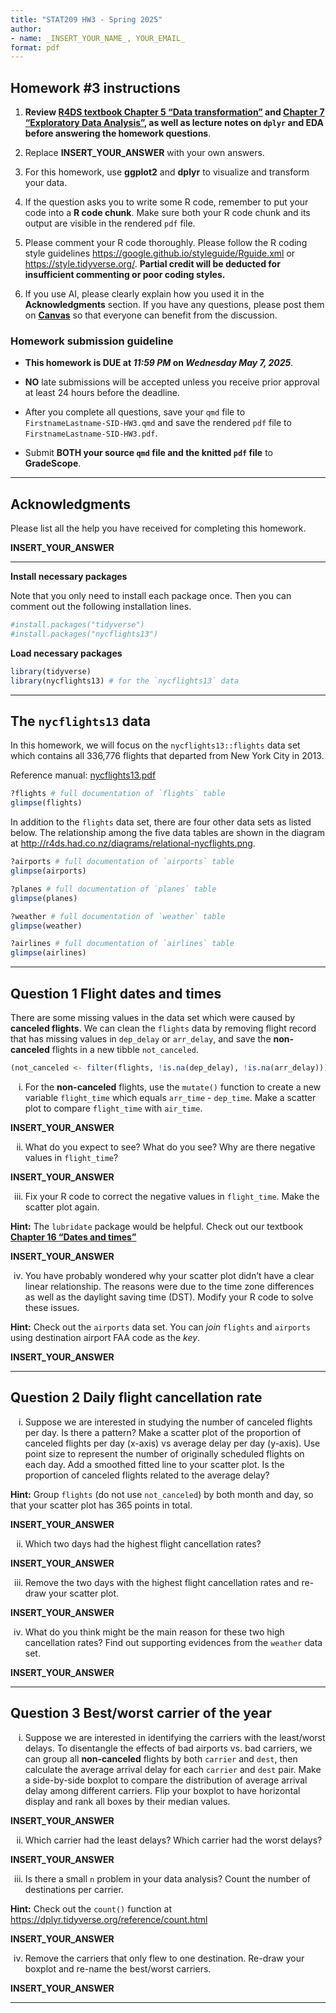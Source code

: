 ```yaml
---
title: "STAT209 HW3 - Spring 2025"
author:
- name: _INSERT_YOUR_NAME_, YOUR_EMAIL_
format: pdf
---
```


## **Homework #3 instructions**

1. **Review [R4DS textbook Chapter 5 "Data transformation"](https://r4ds.had.co.nz/transform.html) and [Chapter 7 "Exploratory Data Analysis"](https://r4ds.had.co.nz/exploratory-data-analysis.html), as well as lecture notes on `dplyr` and EDA before answering the homework questions**.

2. Replace **INSERT_YOUR_ANSWER** with your own answers.

3. For this homework, use **ggplot2** and **dplyr** to visualize and transform your data.

4. If the question asks you to write some R code, remember to put your code into a **R code chunk**. Make sure both your R code chunk and its output are visible in the rendered `pdf` file.

5. Please comment your R code thoroughly. Please follow the R coding style guidelines [https://google.github.io/styleguide/Rguide.xml](https://google.github.io/styleguide/Rguide.xml) or [https://style.tidyverse.org/](https://style.tidyverse.org/). 
**Partial credit will be deducted for insufficient commenting or poor coding styles.**

6. If you use AI, please clearly explain how you used it in the **Acknowledgments** section. If you have any questions, please post them on [**Canvas**](https://elearn.ucr.edu/courses/182094/discussion_topics/734666) so that everyone can benefit from the discussion.



### **Homework submission guideline**

- **This homework is DUE at _11:59 PM_ on _Wednesday May 7, 2025_**.

- **NO** late submissions will be accepted unless you receive prior approval at least 24 hours before the deadline.

- After you complete all questions, save your `qmd` file to `FirstnameLastname-SID-HW3.qmd` and save the rendered `pdf` file to `FirstnameLastname-SID-HW3.pdf`.

- Submit **BOTH your source `qmd` file and the knitted `pdf` file** to **GradeScope**. 


***

## **Acknowledgments**

Please list all the help you have received for completing this homework.

**INSERT_YOUR_ANSWER**

***

**Install necessary packages**

Note that you only need to install each package once. Then you can comment out the following installation lines.

```r
#install.packages("tidyverse")
#install.packages("nycflights13")
```

**Load necessary packages**

```r
library(tidyverse)
library(nycflights13) # for the `nycflights13` data
```

***

## The `nycflights13` data

In this homework, we will focus on the `nycflights13::flights` data set which contains all 336,776 flights that departed from New York City in 2013. 

Reference manual: [nycflights13.pdf](https://cran.r-project.org/web/packages/nycflights13/nycflights13.pdf)

```r
?flights # full documentation of `flights` table
glimpse(flights)
```

In addition to the `flights` data set, there are four other data sets as listed below. The relationship among the five data tables are shown in the diagram at [http://r4ds.had.co.nz/diagrams/relational-nycflights.png](http://r4ds.had.co.nz/diagrams/relational-nycflights.png).

```r
?airports # full documentation of `airports` table
glimpse(airports)

?planes # full documentation of `planes` table
glimpse(planes)

?weather # full documentation of `weather` table
glimpse(weather)

?airlines # full documentation of `airlines` table
glimpse(airlines)
```

***

## **Question 1 Flight dates and times**

There are some missing values in the data set which were caused by **canceled flights**. We can clean the `flights` data by removing flight record that has missing values in `dep_delay` or `arr_delay`, and save the **non-canceled** flights in a new tibble `not_canceled`.

```r
(not_canceled <- filter(flights, !is.na(dep_delay), !is.na(arr_delay)))
```  

(i) For the **non-canceled** flights, use the `mutate()` function to create a new variable `flight_time` which equals `arr_time` - `dep_time`. Make a scatter plot to compare `flight_time` with `air_time`.

**INSERT_YOUR_ANSWER**

(ii) What do you expect to see? What do you see? Why are there negative values in `flight_time`?

**INSERT_YOUR_ANSWER**

(iii) Fix your R code to correct the negative values in `flight_time`. Make the scatter plot again. 

**Hint:** The `lubridate` package would be helpful. Check out our textbook **[Chapter 16 "Dates and times"](http://r4ds.had.co.nz/dates-and-times.html)**

**INSERT_YOUR_ANSWER**

(iv) You have probably wondered why your scatter plot didn't have a clear linear relationship. The reasons were due to the time zone differences as well as the daylight saving time (DST). Modify your R code to solve these issues. 

**Hint:** Check out the `airports` data set. You can _join_ `flights` and `airports` using destination airport FAA code as the _key_.

**INSERT_YOUR_ANSWER**

***

## **Question 2 Daily flight cancellation rate**

(i) Suppose we are interested in studying the number of canceled flights per day. Is there a pattern? 
Make a scatter plot of the proportion of canceled flights per day (x-axis) vs average delay per day (y-axis). 
Use point size to represent the number of originally scheduled flights on each day. 
Add a smoothed fitted line to your scatter plot. 
Is the proportion of canceled flights related to the average delay?

**Hint:** Group `flights` (do not use `not_canceled`) by both month and day, so that your scatter plot has 365 points in total.

**INSERT_YOUR_ANSWER**

(ii) Which two days had the highest flight cancellation rates?

**INSERT_YOUR_ANSWER**

(iii) Remove the two days with the highest flight cancellation rates and re-draw your scatter plot.

**INSERT_YOUR_ANSWER**

(iv) What do you think might be the main reason for these two high cancellation rates? Find out supporting evidences from the `weather` data set.

**INSERT_YOUR_ANSWER**

***

## **Question 3 Best/worst carrier of the year**

(i) Suppose we are interested in identifying the carriers with the least/worst delays. To disentangle the effects of bad airports vs. bad carriers, we can group all **non-canceled** flights by both `carrier` and `dest`, then calculate the average arrival delay for each `carrier` and `dest` pair. Make a side-by-side boxplot to compare the distribution of average arrival delay among different carriers. Flip your boxplot to have horizontal display and rank all boxes by their median values.

**INSERT_YOUR_ANSWER**

(ii) Which carrier had the least delays? Which carrier had the worst delays? 

**INSERT_YOUR_ANSWER**

(iii) Is there a small `n` problem in your data analysis? Count the number of destinations per carrier.

**Hint:** Check out the `count()` function at [https://dplyr.tidyverse.org/reference/count.html](https://dplyr.tidyverse.org/reference/count.html)

**INSERT_YOUR_ANSWER**

(iv) Remove the carriers that only flew to one destination. Re-draw your boxplot and re-name the best/worst carriers.

**INSERT_YOUR_ANSWER**

***